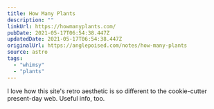 ```yaml
---
title: How Many Plants
description: ""
linkUrl: https://howmanyplants.com/
pubDate: 2021-05-17T06:54:38.447Z
updatedDate: 2021-05-17T06:54:38.447Z
originalUrl: https://anglepoised.com/notes/how-many-plants
source: astro
tags:
  - "whimsy"
  - "plants"
---
```


I love how this site's retro aesthetic is so different to the cookie-cutter present-day web. Useful info, too.

